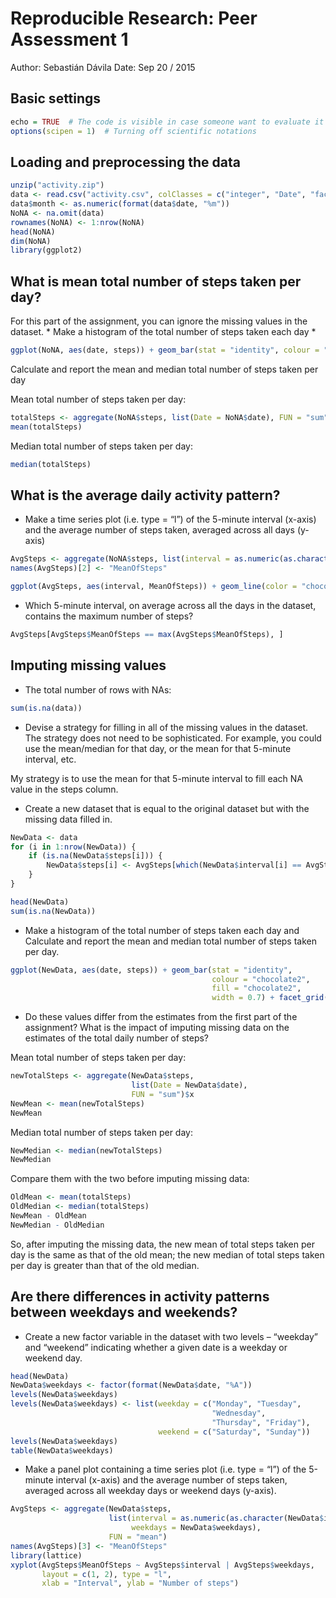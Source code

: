 Reproducible Research: Peer Assessment 1
==========================================
Author: Sebastián Dávila
Date: Sep 20 / 2015

## Basic settings

```r
echo = TRUE  # The code is visible in case someone want to evaluate it
options(scipen = 1)  # Turning off scientific notations
```

## Loading and preprocessing the data

```r
unzip("activity.zip")
data <- read.csv("activity.csv", colClasses = c("integer", "Date", "factor"))
data$month <- as.numeric(format(data$date, "%m"))
NoNA <- na.omit(data)
rownames(NoNA) <- 1:nrow(NoNA)
head(NoNA)
dim(NoNA)
library(ggplot2)
```

## What is mean total number of steps taken per day?

For this part of the assignment, you can ignore the missing values in the dataset.
* Make a histogram of the total number of steps taken each day *
```r
ggplot(NoNA, aes(date, steps)) + geom_bar(stat = "identity", colour = "chocolate2", fill = "chocolate2", width = 0.7) + facet_grid(. ~ month, scales = "free") + labs(title = "Histogram of Total Number of Steps Taken Each Day", x = "Date", y = "Total number of steps")
```

Calculate and report the mean and median total number of steps taken per day

Mean total number of steps taken per day:

```r
totalSteps <- aggregate(NoNA$steps, list(Date = NoNA$date), FUN = "sum")$x
mean(totalSteps)
```

Median total number of steps taken per day:

```r
median(totalSteps)
```

## What is the average daily activity pattern?

* Make a time series plot (i.e. type = "l") of the 5-minute interval (x-axis) and the average number of steps taken, averaged across all days (y-axis)

```r
AvgSteps <- aggregate(NoNA$steps, list(interval = as.numeric(as.character(NoNA$interval))), FUN = "mean")
names(AvgSteps)[2] <- "MeanOfSteps"

ggplot(AvgSteps, aes(interval, MeanOfSteps)) + geom_line(color = "chocolate2", size = 0.8) + labs(title = "Time Series Plot of the 5-minute Interval", x = "5-minute intervals", y = "Average Number of Steps Taken")
```

* Which 5-minute interval, on average across all the days in the dataset, contains the maximum number of steps?

```r
AvgSteps[AvgSteps$MeanOfSteps == max(AvgSteps$MeanOfSteps), ]
```

## Imputing missing values

* The total number of rows with NAs:

```r
sum(is.na(data))
```

* Devise a strategy for filling in all of the missing values in the dataset. The strategy does not need to be sophisticated. For example, you could use the mean/median for that day, or the mean for that 5-minute interval, etc.

My strategy is to use the mean for that 5-minute interval to fill each NA value in the steps column.

* Create a new dataset that is equal to the original dataset but with the missing data filled in.

```r
NewData <- data 
for (i in 1:nrow(NewData)) {
    if (is.na(NewData$steps[i])) {
        NewData$steps[i] <- AvgSteps[which(NewData$interval[i] == AvgSteps$interval), ]$MeanOfSteps
    }
}

head(NewData)
sum(is.na(NewData))
```

* Make a histogram of the total number of steps taken each day and Calculate and report the mean and median total number of steps taken per day. 

```r
ggplot(NewData, aes(date, steps)) + geom_bar(stat = "identity",
                                             colour = "chocolate2",
                                             fill = "chocolate2",
                                             width = 0.7) + facet_grid(. ~ month, scales = "free") + labs(title = "Histogram of Total Number of Steps Taken Each Day (no missing data)", x = "Date", y = "Total number of steps")
```

* Do these values differ from the estimates from the first part of the assignment? What is the impact of imputing missing data on the estimates of the total daily number of steps?

Mean total number of steps taken per day:

```r
newTotalSteps <- aggregate(NewData$steps, 
                           list(Date = NewData$date), 
                           FUN = "sum")$x
NewMean <- mean(newTotalSteps)
NewMean
```

Median total number of steps taken per day:

```r
NewMedian <- median(newTotalSteps)
NewMedian
```

Compare them with the two before imputing missing data:

```r
OldMean <- mean(totalSteps)
OldMedian <- median(totalSteps)
NewMean - OldMean
NewMedian - OldMedian
```

So, after imputing the missing data, the new mean of total steps taken per day is the same as that of the old mean; the new median of total steps taken per day is greater than that of the old median.

## Are there differences in activity patterns between weekdays and weekends?

* Create a new factor variable in the dataset with two levels -- "weekday" and "weekend" indicating whether a given date is a weekday or weekend day.

```r
head(NewData)
NewData$weekdays <- factor(format(NewData$date, "%A"))
levels(NewData$weekdays)
levels(NewData$weekdays) <- list(weekday = c("Monday", "Tuesday",
                                             "Wednesday", 
                                             "Thursday", "Friday"),
                                 weekend = c("Saturday", "Sunday"))
levels(NewData$weekdays)
table(NewData$weekdays)
```

* Make a panel plot containing a time series plot (i.e. type = "l") of the 5-minute interval (x-axis) and the average number of steps taken, averaged across all weekday days or weekend days (y-axis).

```r
AvgSteps <- aggregate(NewData$steps, 
                      list(interval = as.numeric(as.character(NewData$interval)), 
                           weekdays = NewData$weekdays),
                      FUN = "mean")
names(AvgSteps)[3] <- "MeanOfSteps"
library(lattice)
xyplot(AvgSteps$MeanOfSteps ~ AvgSteps$interval | AvgSteps$weekdays, 
       layout = c(1, 2), type = "l", 
       xlab = "Interval", ylab = "Number of steps")
```

